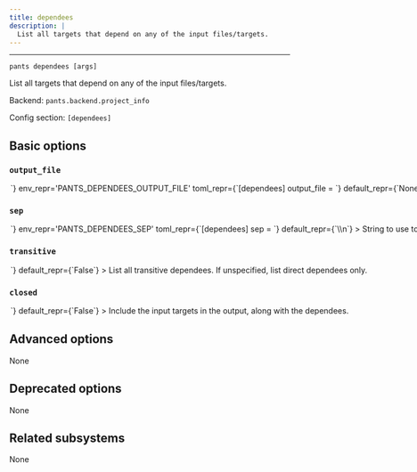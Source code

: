 ```yaml
---
title: dependees
description: |
  List all targets that depend on any of the input files/targets.
---
```



---

```
pants dependees [args]
```

List all targets that depend on any of the input files/targets.

Backend: <span className="color--primary">`pants.backend.project_info`</span>

Config section: <span className="color--primary">`[dependees]`</span>

<span className={styles.options}>

## Basic options

### `output_file`

<Option
  cli_repr={`--dependees-output-file=<path>`}
  env_repr='PANTS_DEPENDEES_OUTPUT_FILE'
  toml_repr={`[dependees]
output_file = <path>`}
  default_repr={`None`}
>

Output the goal&#x27;s stdout to this file. If unspecified, outputs to stdout.

</Option>

### `sep`

<Option
  cli_repr={`--dependees-sep=<separator>`}
  env_repr='PANTS_DEPENDEES_SEP'
  toml_repr={`[dependees]
sep = <separator>`}
  default_repr={`\\n`}
>

String to use to separate lines in line-oriented output.

</Option>

### `transitive`

<Option
  cli_repr={`--[no-]dependees-transitive`}
  env_repr='PANTS_DEPENDEES_TRANSITIVE'
  toml_repr={`[dependees]
transitive = <bool>`}
  default_repr={`False`}
>

List all transitive dependees. If unspecified, list direct dependees only.

</Option>

### `closed`

<Option
  cli_repr={`--[no-]dependees-closed`}
  env_repr='PANTS_DEPENDEES_CLOSED'
  toml_repr={`[dependees]
closed = <bool>`}
  default_repr={`False`}
>

Include the input targets in the output, along with the dependees.

</Option>

## Advanced options

None

## Deprecated options

None

## Related subsystems

None

</span>
